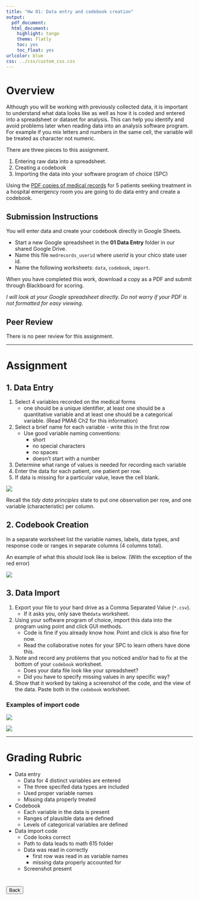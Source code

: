 ```yaml
---
title: "Hw 01: Data entry and codebook creation"
output:
  pdf_document: 
  html_document:
    highlight: tango
    theme: flatly
    toc: yes
    toc_float: yes
urlcolor: blue
css: ../css/custom_css.css
---
```


# Overview
Although you will be working with previously collected data, it is important to understand what data looks like as well as how it is coded and entered into a spreadsheet or dataset for analysis. This can help you identify and avoid problems later when reading data into an analysis software program. For example if you mix letters and numbers in the same cell, the variable will be treated as character not numeric. 

There are three pieces to this assignment. 

1. Entering raw data into a spreadsheet. 
2. Creating a codebook
3. Importing the data into your software program of choice (SPC)

Using the [PDF copies of medical records](https://norcalbiostat.netlify.com/data/medical-records.pdf) for 5 patients seeking treatment in a hospital emergency room you are going to do data entry and create a codebook.

## Submission Instructions

You will enter data and create your codebook directly in Google Sheets.

* Start a new Google spreadsheet in the **01 Data Entry** folder in our shared Google Drive. 
* Name this file `medrecords_userid` where _userid_ is your chico state user id. 
* Name the following worksheets: `data`, `codebook`, `import`.

When you have completed this work, download a copy as a PDF and submit through Blackboard for scoring. 

_I will look at your Google spreadsheet directly. Do not worry if your PDF is not formatted for easy viewing_. 

## Peer Review

There is no peer review for this assignment. 

----

# Assignment

## 1. Data Entry
1. Select 4 variables recorded on the medical forms
    - one should be a unique identifier, at least one should be a quantitative variable and at least one should be a categorical variable. (Read PMA6 Ch2 for this information)
2. Select a brief name for each variable - write this in the first row
    - Use good variable naming conventions: 
        - short
        - no special characters
        - no spaces
        - doesn't start with a number
3. Determine what range of values is needed for recording each variable 
5. Enter the data for each patient, one patient per row. 
6. If data is missing for a particular value, leave the cell blank. 

![](hw1_data.png)

Recall the _tidy data principles_ state to put one observation per row, and one variable (characteristic) per column. 

## 2. Codebook Creation
In a separate worksheet list the variable names, labels, data types, and response code or ranges in separate columns (4 columns total).

An example of what this should look like is below. (With the exception of the red error)

![](hw1_codebook.png)


## 3. Data Import
1. Export your file to your hard drive as a Comma Separated Value (`*.csv`). 
    - If it asks you, only save the` data` worksheet.
2. Using your software program of choice, import this data into the program using point and click GUI methods.
    - Code is fine if you already know how. Point and click is also fine for now.
    - Read the collaborative notes for your SPC to learn others have done this.
3. Note and record any problems that you noticed and/or had to fix at the bottom of your `codebook` worksheet. 
    - Does your data file look like your spreadsheet? 
    - Did you have to specify missing values in any specific way?
4. Show that it worked by taking a screenshot of the code, and the view of the data. Paste both in the `codebook` worksheet.
    

### Examples of import code

![](hw1_r_code.png)

![](hw1_spss_code.png)


----

# Grading Rubric

* Data entry
    - Data for 4 distinct variables are entered
    - The three specifed data types are included
    - Used proper variable names
    - Missing data properly treated
* Codebook
    - Each variable in the data is present
    - Ranges of plausible data are defined
    - Levels of categorical variables are defined
* Data import code
    - Code looks correct
    - Path to data leads to math 615 folder
    - Data was read in correctly
        - first row was read in as variable names
        - missing data properly accounted for
    - Screenshot present
    


# <a href="https://norcalbiostat.github.io/MATH615/"><button type="button">Back</button> </a>

